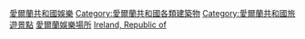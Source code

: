 [[Category:愛爾蘭共和國娛樂|]]
[[Category:愛爾蘭共和國各類建築物|Category:愛爾蘭共和國各類建築物]]
[[Category:愛爾蘭共和國旅遊景點|Category:愛爾蘭共和國旅遊景點]]
[[Category:愛爾蘭娛樂場所|]]
[[Category:歐洲各國娛樂場所|Ireland, Republic of]]